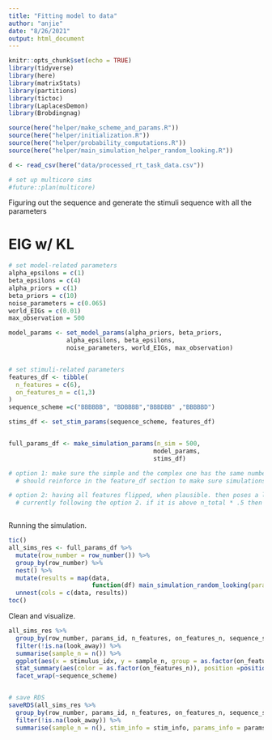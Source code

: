 ```yaml
---
title: "Fitting model to data"
author: "anjie"
date: "8/26/2021"
output: html_document
---
```


```r
knitr::opts_chunk$set(echo = TRUE)
library(tidyverse)
library(here)
library(matrixStats)
library(partitions)
library(tictoc)
library(LaplacesDemon)
library(Brobdingnag)

source(here("helper/make_scheme_and_params.R"))
source(here("helper/initialization.R"))
source(here("helper/probability_computations.R"))
source(here("helper/main_simulation_helper_random_looking.R"))

d <- read_csv(here("data/processed_rt_task_data.csv"))

# set up multicore sims
#future::plan(multicore)
```

Figuring out the sequence and generate the stimuli sequence with all the parameters 

# EIG w/ KL 

```r

# set model-related parameters 
alpha_epsilons = c(1)
beta_epsilons = c(4)
alpha_priors = c(1)
beta_priors = c(10)
noise_parameters = c(0.065)
world_EIGs = c(0.01)
max_observation = 500

model_params <- set_model_params(alpha_priors, beta_priors, 
                alpha_epsilons, beta_epsilons, 
                noise_parameters, world_EIGs, max_observation)


# set stimuli-related parameters 
features_df <- tibble(
  n_features = c(6), 
  on_features_n = c(1,3)
)
sequence_scheme =c("BBBBBB", "BDBBBB","BBBDBB" ,"BBBBBD")

stims_df <- set_stim_params(sequence_scheme, features_df)


full_params_df <- make_simulation_params(n_sim = 500,
                                        model_params, 
                                        stims_df)

# option 1: make sure the simple and the complex one has the same number of flipped feature 
  # should reinforce in the feature_df section to make sure simulations are relatively independent of each other? 

# option 2: having all features flipped, when plausible. then poses a limitation on the number of features turned on (n_on <= n_total * .5)
  # currently following the option 2. if it is above n_total * .5 then flip the maximum of the feature 



```



Running the simulation. 

```r
tic()
all_sims_res <- full_params_df %>%
  mutate(row_number = row_number()) %>% 
  group_by(row_number) %>% 
  nest() %>%
  mutate(results = map(data,
                       function(df) main_simulation_random_looking(params = df))) %>%
  unnest(cols = c(data, results))
toc()

```

Clean and visualize. 

```r
all_sims_res %>% 
  group_by(row_number, params_id, n_features, on_features_n, sequence_scheme, stimulus_idx) %>% 
  filter(!is.na(look_away)) %>% 
  summarise(sample_n = n()) %>% 
  ggplot(aes(x = stimulus_idx, y = sample_n, group = as.factor(on_features_n))) + 
  stat_summary(aes(color = as.factor(on_features_n)), position =position_dodge(width = .1),  fun.data = "mean_cl_boot") + 
  facet_wrap(~sequence_scheme)


# save RDS
saveRDS(all_sims_res %>% 
  group_by(row_number, params_id, n_features, on_features_n, sequence_scheme, stimulus_idx) %>% 
  filter(!is.na(look_away)) %>% 
  summarise(sample_n = n(), stim_info = stim_info, params_info = params_info) %>% rename(sim_id = row_number) %>% select(sim_id, stimulus_idx, sample_n, params_id, stim_info), 'random_looking_sim.RDS')


```
